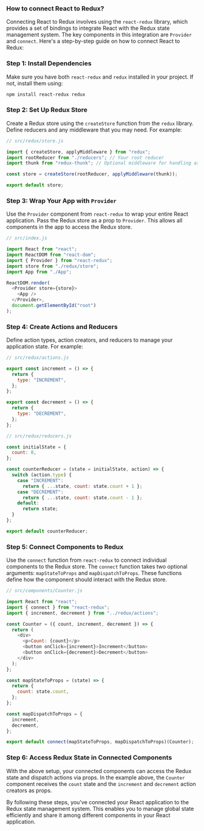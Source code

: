 ### How to connect React to Redux?

Connecting React to Redux involves using the `react-redux` library, which provides a set of bindings to integrate React with the Redux state management system. The key components in this integration are `Provider` and `connect`. Here's a step-by-step guide on how to connect React to Redux:

### Step 1: Install Dependencies

Make sure you have both `react-redux` and `redux` installed in your project. If not, install them using:

```bash
npm install react-redux redux
```

### Step 2: Set Up Redux Store

Create a Redux store using the `createStore` function from the `redux` library. Define reducers and any middleware that you may need. For example:

```javascript
// src/redux/store.js

import { createStore, applyMiddleware } from "redux";
import rootReducer from "./reducers"; // Your root reducer
import thunk from "redux-thunk"; // Optional middleware for handling async actions

const store = createStore(rootReducer, applyMiddleware(thunk));

export default store;
```

### Step 3: Wrap Your App with `Provider`

Use the `Provider` component from `react-redux` to wrap your entire React application. Pass the Redux store as a prop to `Provider`. This allows all components in the app to access the Redux store.

```javascript
// src/index.js

import React from "react";
import ReactDOM from "react-dom";
import { Provider } from "react-redux";
import store from "./redux/store";
import App from "./App";

ReactDOM.render(
  <Provider store={store}>
    <App />
  </Provider>,
  document.getElementById("root")
);
```

### Step 4: Create Actions and Reducers

Define action types, action creators, and reducers to manage your application state. For example:

```javascript
// src/redux/actions.js

export const increment = () => {
  return {
    type: "INCREMENT",
  };
};

export const decrement = () => {
  return {
    type: "DECREMENT",
  };
};
```

```javascript
// src/redux/reducers.js

const initialState = {
  count: 0,
};

const counterReducer = (state = initialState, action) => {
  switch (action.type) {
    case "INCREMENT":
      return { ...state, count: state.count + 1 };
    case "DECREMENT":
      return { ...state, count: state.count - 1 };
    default:
      return state;
  }
};

export default counterReducer;
```

### Step 5: Connect Components to Redux

Use the `connect` function from `react-redux` to connect individual components to the Redux store. The `connect` function takes two optional arguments: `mapStateToProps` and `mapDispatchToProps`. These functions define how the component should interact with the Redux store.

```javascript
// src/components/Counter.js

import React from "react";
import { connect } from "react-redux";
import { increment, decrement } from "../redux/actions";

const Counter = ({ count, increment, decrement }) => {
  return (
    <div>
      <p>Count: {count}</p>
      <button onClick={increment}>Increment</button>
      <button onClick={decrement}>Decrement</button>
    </div>
  );
};

const mapStateToProps = (state) => {
  return {
    count: state.count,
  };
};

const mapDispatchToProps = {
  increment,
  decrement,
};

export default connect(mapStateToProps, mapDispatchToProps)(Counter);
```

### Step 6: Access Redux State in Connected Components

With the above setup, your connected components can access the Redux state and dispatch actions via props. In the example above, the `Counter` component receives the `count` state and the `increment` and `decrement` action creators as props.

By following these steps, you've connected your React application to the Redux state management system. This enables you to manage global state efficiently and share it among different components in your React application.
